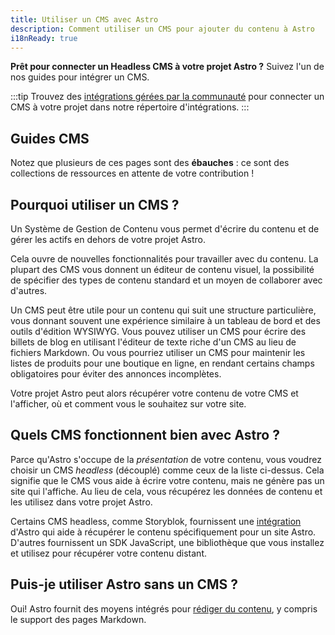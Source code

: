 ```yaml
---
title: Utiliser un CMS avec Astro
description: Comment utiliser un CMS pour ajouter du contenu à Astro
i18nReady: true
---
```




**Prêt pour connecter un Headless CMS à votre projet Astro ?** Suivez l'un de nos guides pour intégrer un CMS.

:::tip
Trouvez des [intégrations gérées par la communauté](https://astro.build/integrations/?search=cms) pour connecter un CMS à votre projet dans notre répertoire d'intégrations. 
:::

## Guides CMS

Notez que plusieurs de ces pages sont des **ébauches** : ce sont des collections de ressources en attente de votre contribution !

<CMSGuidesNav />

## Pourquoi utiliser un CMS ?

Un Système de Gestion de Contenu vous permet d'écrire du contenu et de gérer les actifs en dehors de votre projet Astro.

Cela ouvre de nouvelles fonctionnalités pour travailler avec du contenu. La plupart des CMS vous donnent un éditeur de contenu visuel, la possibilité de spécifier des types de contenu standard et un moyen de collaborer avec d'autres.

Un CMS peut être utile pour un contenu qui suit une structure particulière, vous donnant souvent une expérience similaire à un tableau de bord et des outils d'édition WYSIWYG. Vous pouvez utiliser un CMS pour écrire des billets de blog en utilisant l'éditeur de texte riche d'un CMS au lieu de fichiers Markdown. Ou vous pourriez utiliser un CMS pour maintenir les listes de produits pour une boutique en ligne, en rendant certains champs obligatoires pour éviter des annonces incomplètes.

Votre projet Astro peut alors récupérer votre contenu de votre CMS et l'afficher, où et comment vous le souhaitez sur votre site.


## Quels CMS fonctionnent bien avec Astro ?

Parce qu'Astro s'occupe de la _présentation_ de votre contenu, vous voudrez choisir un CMS _headless_ (découplé) comme ceux de la liste ci-dessus. Cela signifie que le CMS vous aide à écrire votre contenu, mais ne génère pas un site qui l'affiche. Au lieu de cela, vous récupérez les données de contenu et les utilisez dans votre projet Astro.

Certains CMS headless, comme Storyblok, fournissent une [intégration](/fr/guides/integrations-guide/) d'Astro qui aide à récupérer le contenu spécifiquement pour un site Astro. D'autres fournissent un SDK JavaScript, une bibliothèque que vous installez et utilisez pour récupérer votre contenu distant.

## Puis-je utiliser Astro sans un CMS ?

Oui! Astro fournit des moyens intégrés pour [rédiger du contenu](/fr/guides/content/), y compris le support des pages Markdown.


